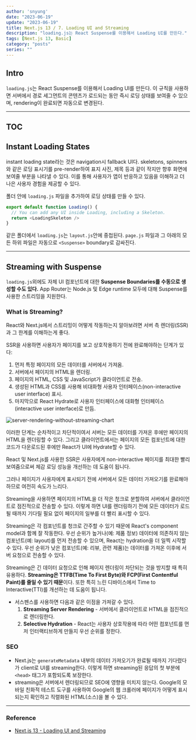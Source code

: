 ---
author: 'snyung'
date: "2023-06-19"
update: "2023-06-19"
title: Next.js 13 / 7. Loading UI and Streaming
description: "loading.js는 React Suspense를 이용해서 Loading UI를 만든다."
tags: [Next.js 13, Basic]
category: "posts"
series: ""
---

## Intro

`loading.js`는 React Suspense를 이용해서 Loading UI를 만든다. 이 규칙을 사용하면 서버에서 경로 세그먼트의 콘텐츠가 로드되는 동안 즉시 로딩 상태를 보여줄 수 있으며, rendering이 완료되면 자동으로 변경된다.

---

## TOC

## Instant Loading States

instant loading state라는 것은 navigation시 fallback UI다. skeletons, spinners와 같은 로딩 표시기를 pre-render하여 표지 사진, 제목 등과 같이 작지만 향후 화면에 보여줄 부분을 나타낼 수 있다. 이를 통해 사용자가 앱이 반응하고 있음을 이해하고 더 나은 사용자 경험을 제공할 수 있다.

폴더 안에 `loading.js` 파일을 추가하여 로딩 상태를 만들 수 있다.

```tsx:loading.js
export default function Loading() {
  // You can add any UI inside Loading, including a Skeleton.
  return <LoadingSkeleton />
}
```

같은 폴더에서 `loading.js`는 `layout.js`안에 중첩된다. `page.js` 파일과 그 아래의 모든 하위 파일은 자동으로 `<Suspense>` boundary로 감싸진다.

---

## Streaming with Suspense

`loading.js`외에도 자체 UI 컴포넌트에 대한 **Suspense Boundaries를 수동으로 생성할 수도 있다.** App Router는 Node.js 및 Edge runtime 모두에 대해 Suspense를 사용한 스트리밍을 지원한다.

### What is Streaming?

React와 Next.js에서 스트리밍이 어떻게 작동하는지 알아보려면 서버 측 렌더링(SSR)과 그 한계를 이해하는게 좋다.

SSR을 사용하면 사용자가 페이지를 보고 상호작용하기 전에 완료해야하는 단계가 있다:

1. 먼저 특정 페이지의 모든 데이터를 서버에서 가져옴.
2. 서버에서 페이지의 HTML을 렌더링.
3. 페이지의 HTML, CSS 및 JavaScript가 클라이언트로 전송.
4. 생성된 HTML과 CSS를 사용해 비대화형 사용자 인터페이스(non-interactive user interface) 표시.
5. 마지막으로 React Hydrate로 사용자 인터페이스에 대화형 인터페이스(interactive user interface)로 만듬.

![server-rendering-without-streaming-chart](/images/posts/nextjs_docs/server-rendering-without-streaming-chart.avif)

이러한 단계는 순차적이고 차단적이여서 서버는 모든 데이터를 가져온 후에만 페이지의 HTML을 렌더링할 수 있다. 그리고 클라이언트에서는 페이지의 모든 컴포넌트에 대한 코드가 다운로드된 후에만 React가 UI에 Hydrate할 수 있다.

React 및 Next.js를 사용한 SSR은 사용자에게 non-interactive 페이지를 최대한 빨리 보여줌으로써 체감 로딩 성능을 개선하는 데 도움이 됩니다.

그러나 페이지가 사용자에게 표시되기 전에 서버에서 모든 데이터 가져오기를 완료해야하므로 여전히 속도가 느리다.

Streaming을 사용하면 페이지의 HTML을 더 작은 청크로 분할하여 서버에서 클라이언트로 점진적으로 전송할 수 있다.
이렇게 하면 UI를 렌더링하기 전에 모든 데이터가 로드될 때까지 기다릴 필요 없이 페이지의 일부를 더 빨리 표시할 수 있다.

Streaming은 각 컴포넌트를 청크로 간주할 수 있기 때문에 React's component model과 함께 잘 작동한다. 우선 순위가 높거나(예: 제품 정보) 데이터에 의존하지 않는 컴포넌트(예: layout)를 먼저 전송할 수 있으며, React는 hydration을 더 일찍 시작할 수 있다. 우선 순위가 낮은 컴포넌트(예: 리뷰, 관련 제품)는 데이터를 가져온 이후에 서버 요청으로 전송할 수 있다.

Streaming은 긴 데이터 요청으로 인해 페이지 렌더링이 차단되는 것을 방지할 때 특히 유용하다. **Streaming은 TTFB(Time To First Byte)와 FCP(First Contentful Paint)를 줄일 수 있기 때문**이다. 또한 특히 느린 디바이스에서 Time to Interactive(TTI)를 개선하는 데 도움이 됩니다.

- 서스펜스를 사용하면 다음과 같은 이점을 가져갈 수 있다.
  1. **Streaming Server Rendering** - 서버에서 클라이언트로 HTML을 점진적으로 렌더링한다.
  2. **Selective Hydration** - React는 사용자 상호작용에 따라 어떤 컴포넌트를 먼저 인터랙티브하게 만들지 우선 순위를 정한다.

### SEO

- Next.js는 `generateMetadata` 내부의 데이터 가져오기가 완료될 때까지 기다렸다가 client로 UI를 streaming한다. 이렇게 하면 streaming된 응답의 첫 부분에 `<head>` 태그가 포함되도록 보장한다.
- streaming은 서버에서 렌더링되므로 SEO에 영향을 미치지 않는다. Google의 모바일 친화적 테스트 도구를 사용하여 Google의 웹 크롤러에 페이지가 어떻게 표시되는지 확인하고 직렬화된 HTML(소스)을 볼 수 있다.

---

### Reference

- [Next.js 13 - Loading UI and Streaming](https://nextjs.org/docs/app/building-your-application/routing/loading-ui-and-streaming)

